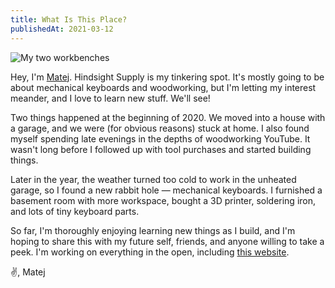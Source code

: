 ```yaml
---
title: What Is This Place?
publishedAt: 2021-03-12
---
```


<img
  src="/updates/001_01_workbenches.png"
  alt="My two workbenches"
  height={330}
/>

Hey, I'm [Matej](https://hrescak.com). Hindsight Supply is my tinkering spot. It's mostly going to be
about mechanical keyboards and woodworking, but I'm letting my interest meander,
and I love to learn new stuff. We'll see!

Two things happened at the beginning of 2020. We moved into a house with a garage, and we were (for obvious reasons) stuck at home. I also found myself spending late evenings in the depths of woodworking YouTube. It wasn't long before I followed up with tool purchases and started building things.

Later in the year, the weather turned too cold to work in the unheated garage, so I found a new rabbit hole — mechanical keyboards. I furnished a basement room with more workspace, bought a 3D printer, soldering iron, and lots of tiny keyboard parts.

So far, I'm thoroughly enjoying learning new things as I build, and I'm hoping to share this with my future self, friends, and anyone willing to take a peek. I'm working on everything in the open, including [this website](https://github.com/hrescak/hindsight.supply).

✌️, Matej
